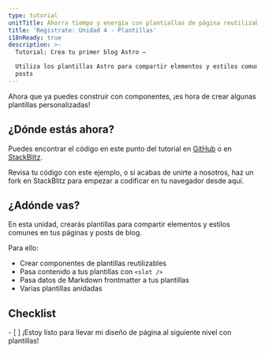 ```yaml
---
type: tutorial
unitTitle: Ahorra tiempo y energía con plantiallas de página reutilizables
title: 'Regístrate: Unidad 4 - Plantillas'
i18nReady: true
description: >-
  Tutorial: Crea tu primer blog Astro —

  Utiliza los plantillas Astro para compartir elementos y estilos comunes en tus páginas y
  posts
---
```



Ahora que ya puedes construir con componentes, ¡es hora de crear algunas plantillas personalizadas!

## ¿Dónde estás ahora?

Puedes encontrar el código en este punto del tutorial en [GitHub](https://github.com/withastro/blog-tutorial-demo/tree/unit-4/start) o en
[StackBlitz](https://stackblitz.com/github/withastro/blog-tutorial-demo/tree/unit-4/start?file=src/pages/index.astro).

Revisa tu código con este ejemplo, o si acabas de unirte a nosotros, haz un fork en StackBlitz para empezar a codificar en tu navegador desde aquí.

## ¿Adónde vas?

En esta unidad, crearás plantillas para compartir elementos y estilos comunes en tus páginas y posts de blog.

Para ello:

- Crear componentes de plantillas reutilizables
- Pasa contenido a tus plantillas con `<slot />`
- Pasa datos de Markdown frontmatter a tus plantillas
- Varias plantillas anidadas



<Box icon="check-list">

## Checklist

<Checklist>
- [ ] ¡Estoy listo para llevar mi diseño de página al siguiente nivel con plantillas!
</Checklist>
</Box>
